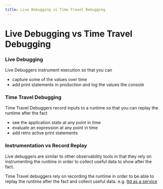 ```yaml
---
title: Live Debugging vs Time Travel Debugging
---
```

# Live Debugging vs Time Travel Debugging

### Live Debugging

Live Debuggers instrument execution so that you can

- capture some of the values over time
- add print statements in production and log the values the console

### Time Travel Debugging

Time Travel Debuggers record inputs to a runtime so that you can replay the runtime after the fact

- see the application state at any point in time
- evaluate an expression at any point in time
- add retro active print statements

### Instrumentation vs Record Replay

Live debuggers are similar to other observability tools in that they rely on instrumenting the runtime in order to collect useful data to show after the fact.

Time Travel debuggers rely on recording the runtime in order to be able to replay the runtime after the fact and collect useful data. e.g. [ttd as a service](https://medium.com/replay-io/time-travel-debugging-as-a-service-f7b01820abed)